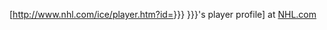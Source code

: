 [http://www.nhl.com/ice/player.htm?id={{{1|{{{id}}}}}} {{{2|{{{name<includeonly>|{{PAGENAME}}</includeonly>}}}}}}'s player profile] at [http://nhl.com NHL.com]<noinclude>
{{documentation}}
</noinclude>